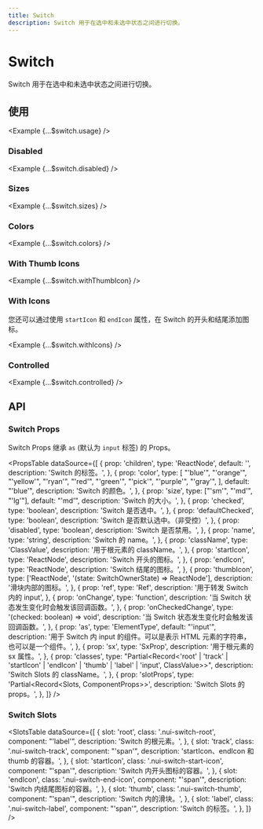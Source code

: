 ```yaml
---
title: Switch
description: Switch 用于在选中和未选中状态之间进行切换。
---
```



# Switch

Switch 用于在选中和未选中状态之间进行切换。

<ComponentLinks component='switch' ariaCompatible />

## 使用

<Example {...$switch.usage} />

### Disabled

<Example {...$switch.disabled} />

### Sizes

<Example {...$switch.sizes} />

### Colors

<Example {...$switch.colors} />

### With Thumb Icons

<Example {...$switch.withThumbIcon} />

### With Icons

您还可以通过使用 `startIcon` 和 `endIcon` 属性，在 Switch 的开头和结尾添加图标。

<Example {...$switch.withIcons} />

### Controlled

<Example {...$switch.controlled} />

## API

### Switch Props

Switch Props 继承 `as` (默认为 `input` 标签) 的 Props。

<PropsTable
  dataSource={[
    {
      prop: 'children',
      type: 'ReactNode',
      default: '',
      description: 'Switch 的标签。',
    },
    {
      prop: 'color',
      type: [
        "'blue'",
        "'orange'",
        "'yellow'",
        "'ryan'",
        "'red'",
        "'green'",
        "'pick'",
        "'purple'",
        "'gray'",
      ],
      default: "'blue'",
      description: 'Switch 的颜色。',
    },
    {
      prop: 'size',
      type: ["'sm'", "'md'", "'lg'"],
      default: "'md'",
      description: 'Switch 的大小。',
    },
    {
      prop: 'checked',
      type: 'boolean',
      description: 'Switch 是否选中。',
    },
    {
      prop: 'defaultChecked',
      type: 'boolean',
      description: 'Switch 是否默认选中。（非受控）',
    },
    {
      prop: 'disabled',
      type: 'boolean',
      description: 'Switch 是否禁用。',
    },
    {
      prop: 'name',
      type: 'string',
      description: 'Switch 的 name。',
    },
    {
      prop: 'className',
      type: 'ClassValue',
      description: '用于根元素的 className。',
    },
    {
      prop: 'startIcon',
      type: 'ReactNode',
      description: 'Switch 开头的图标。',
    },
    {
      prop: 'endIcon',
      type: 'ReactNode',
      description: 'Switch 结尾的图标。',
    },
    {
      prop: 'thumbIcon',
      type: ['ReactNode', '(state: SwitchOwnerState) => ReactNode'],
      description: '滑块内部的图标。',
    },
    {
      prop: 'ref',
      type: 'Ref',
      description: '用于转发 Switch 内的 input',
    },
    {
      prop: 'onChange',
      type: 'function',
      description: '当 Switch 状态发生变化时会触发该回调函数。',
    },
    {
      prop: 'onCheckedChange',
      type: '(checked: boolean) => void',
      description: '当 Switch 状态发生变化时会触发该回调函数。',
    },
    {
      prop: 'as',
      type: 'ElementType',
      default: "'input'",
      description:
        '用于 Switch 内 input 的组件。可以是表示 HTML 元素的字符串，也可以是一个组件。',
    },
    {
      prop: 'sx',
      type: 'SxProp<SwitchOwnerState>',
      description: '用于根元素的 sx 属性。',
    },
    {
      prop: 'classes',
      type: "Partial<Record<'root' | 'track' | 'startIcon' | 'endIcon' | 'thumb' | 'label' | 'input', ClassValue>>",
      description: 'Switch Slots 的 className。',
    },
    {
      prop: 'slotProps',
      type: 'Partial<Record<Slots, ComponentProps>>',
      description: 'Switch Slots 的 props。',
    },
  ]}
/>

### Switch Slots

<SlotsTable
  dataSource={[
    {
      slot: 'root',
      class: '.nui-switch-root',
      component: "'label'",
      description: 'Switch 的根元素。',
    },
    {
      slot: 'track',
      class: '.nui-switch-track',
      component: "'span'",
      description: 'startIcon、endIcon 和 thumb 的容器。',
    },
    {
      slot: 'startIcon',
      class: '.nui-switch-start-icon',
      component: "'span'",
      description: 'Switch 内开头图标的容器。',
    },
    {
      slot: 'endIcon',
      class: '.nui-switch-end-icon',
      component: "'span'",
      description: 'Switch 内结尾图标的容器。',
    },
    {
      slot: 'thumb',
      class: '.nui-switch-thumb',
      component: "'span'",
      description: 'Switch 内的滑块。',
    },
    {
      slot: 'label',
      class: '.nui-switch-label',
      component: "'span'",
      description: 'Switch 的标签。',
    },
  ]}
/>
